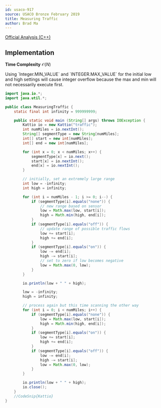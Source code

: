 ```yaml
---
id: usaco-917
source: USACO Bronze February 2019
title: Measuring Traffic
author: Brad Ma
---
```


[Official Analysis (C++)](http://www.usaco.org/current/data/sol_traffic_bronze_feb19.html)

## Implementation
**Time Complexity** $\mathcal{O}(N)$

<LanguageSection>

<JavaSection>
	
<Warning>
Using `Integer.MIN_VALUE` and `INTEGER.MAX_VALUE` for the initial 
low and high settings will cause integer overflow because the max
and min will not necessarily execute first.
</Warning>

```java
import java.io.*;
import java.util.*;

public class MeasuringTraffic {
	static final int infinity = 999999999;

	public static void main (String[] args) throws IOException {
		Kattio io = new Kattio("traffic");
		int numMiles = io.nextInt();
		String[] segmentType = new String[numMiles];
		int[] start = new int[numMiles];
		int[] end = new int[numMiles];

		for (int x = 0; x < numMiles; x++) {
			segmentType[x] = io.next();
			start[x] = io.nextInt();
			end[x] = io.nextInt();
		}

		// initially, set an extremely large range 
		int low = -infinity;
		int high = infinity;

		for (int i = numMiles - 1; i >= 0; i--) {
			if (segmentType[i].equals("none")) {
				// new range based on sensor
				low = Math.max(low, start[i]);
				high = Math.min(high, end[i]);
			}
			if (segmentType[i].equals("off")) {
				// update range of possible traffic flows
				low += start[i];
				high += end[i];
			}
			if (segmentType[i].equals("on")) {
				low -= end[i];
				high -= start[i];
				// set to zero if low becomes negative
				low = Math.max(0, low);
			}
		}

		io.println(low + " " + high);

		low = -infinity;
		high = infinity;

		// process again but this time scanning the other way
		for (int i = 0; i < numMiles; i++) {
			if (segmentType[i].equals("none")) {
				low = Math.max(low, start[i]);
				high = Math.min(high, end[i]);
			}
			if (segmentType[i].equals("on")) {
				low += start[i];
				high += end[i];
			}
			if (segmentType[i].equals("off")) {
				low -= end[i];
				high -= start[i];
				low = Math.max(0, low);
			}
		}

		io.println(low + " " + high);
		io.close();
	}
	//CodeSnip{Kattio}
}  
```
  
</JavaSection>
  
</LanguageSection>
